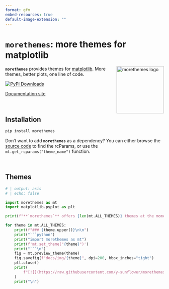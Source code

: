 ```yaml
---
format: gfm
embed-resources: true
default-image-extension: ""
---
```


<!-- Automatically generated, uses README.qmd to modify README.md -->

# `morethemes`: more themes for matplotlib

<img src="https://github.com/JosephBARBIERDARNAL/static/blob/main/python-libs/morethemes/image.png?raw=true" alt="morethemes logo" align="right" width="150px"/>

**`morethemes`** provides themes for [matplotlib](https://matplotlib.org/). More themes, better plots, one line of code.

[![PyPI Downloads](https://static.pepy.tech/badge/morethemes)](https://pepy.tech/projects/morethemes)

[Documentation site](https://y-sunflower.github.io/morethemes/)



<br>

## Installation

```bash
pip install morethemes
```

Don't want to add **`morethemes`** as a dependency? You can either browse the [source code](https://github.com/y-sunflower/morethemes/blob/main/morethemes/themes.py) to find the rcParams, or use the `mt.get_rcparams("theme_name")` function.


<br>

## Themes


```python
# | output: asis
# | echo: false

import morethemes as mt
import matplotlib.pyplot as plt

print(f"**`morethemes`** offers {len(mt.ALL_THEMES)} themes at the moment:\n")

for theme in mt.ALL_THEMES:
    print(f"### {theme.upper()}\n\n")
    print("```python")
    print("import morethemes as mt")
    print(f'mt.set_theme("{theme}")')
    print("```\n")
    fig = mt.preview_theme(theme)
    fig.savefig(f"docs/img/{theme}", dpi=200, bbox_inches="tight")
    plt.close()
    print(
        f"[![](https://raw.githubusercontent.com/y-sunflower/morethemes/refs/heads/main/docs/img/{theme}.png)](https://y-sunflower.github.io/morethemes/)"
    )
    print("\n")
```
